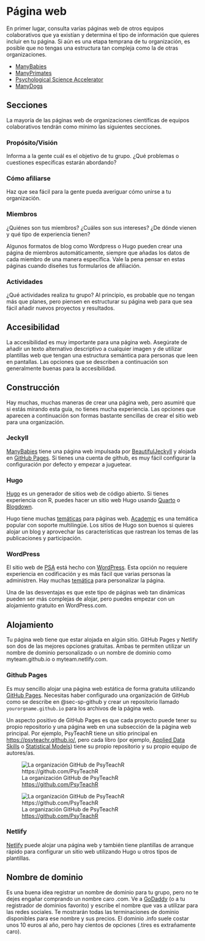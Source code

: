# Página web {#sec-sp-website}

En primer lugar, consulta varias páginas web de otros equipos colaborativos que ya existían y determina el tipo de información que quieres incluir en tu página. Si aún es una etapa temprana de tu organización, es posible que no tengas una estructura tan compleja como la de otras organizaciones.

* [ManyBabies](https://manybabies.github.io)
* [ManyPrimates](https://manyprimates.github.io/)
* [Psychological Science Accelerator](https://psysciacc.org/)
* [ManyDogs](https://manydogsproject.github.io/)

## Secciones

La mayoría de las páginas web de organizaciones científicas de equipos colaborativos tendrán como mínimo las siguientes secciones.

### Propósito/Visión

Informa a la gente cuál es el objetivo de tu grupo. ¿Qué problemas o cuestiones específicas estarán abordando?

### Cómo afiliarse

Haz que sea fácil para la gente pueda averiguar cómo unirse a tu organización. 

### Miembros

¿Quiénes son tus miembros? ¿Cuáles son sus intereses? ¿De dónde vienen y qué tipo de experiencia tienen?

Algunos formatos de blog como Wordpress o Hugo pueden crear una página de miembros automáticamente, siempre que añadas los datos de cada miembro de una manera específica. Vale la pena pensar en estas páginas cuando diseñes tus formularios de afiliación. 

### Actividades

¿Qué actividades realiza tu grupo? Al principio, es probable que no tengan más que planes, pero piensen en estructurar su página web para que sea fácil añadir nuevos proyectos y resultados.

## Accesibilidad

La accesibilidad es muy importante para una página web. Asegúrate de añadir un texto alternativo descriptivo a cualquier imagen y de utilizar plantillas web que tengan una estructura semántica para personas que leen en pantallas. Las opciones que se describen a continuación son generalmente buenas para la accesibilidad.

## Construcción

Hay muchas, muchas maneras de crear una página web, pero asumiré que si estás mirando esta guía, no tienes mucha experiencia. Las opciones que aparecen a continuación son formas bastante sencillas de crear el sitio web para una organización.


### Jeckyll

[ManyBabies](https://manybabies.github.io) tiene una página web impulsada por [BeautifulJeckyll](https://beautifuljekyll.com/) y alojada en [GitHub Pages](https://pages.github.com/). Si tienes una cuenta de github, es muy fácil configurar la configuración por defecto y empezar a juguetear.

### Hugo

[Hugo](https://gohugo.io/) es un generador de sitios web de código abierto. Si tienes experiencia con R, puedes hacer un sitio web Hugo usando [Quarto](https://quarto.org/docs/reference/formats/markdown/hugo.html) o [Blogdown](https://bookdown.org/yihui/blogdown/).

Hugo tiene muchas [temáticas](https://themes.gohugo.io/) para páginas web. [Academic](https://themes.gohugo.io/themes/starter-hugo-academic/) es una temática popular con soporte multilingüe. Los sitios de Hugo son buenos si quieres alojar un blog y aprovechar las características que rastrean los temas de las publicaciones y participación.


### WordPress {#sec-sp-wordpress}

El sitio web de [PSA](https://psysciacc.org/) está hecho con [WordPress](https://wordpress.com/). Esta opción no requiere experiencia en codificación y es más fácil que varias personas la administren. Hay muchas [temática](https://en-gb.wordpress.org/themes/) para personalizar la página. 

Una de las desventajas es que este tipo de páginas web tan dinámicas pueden ser más complejas de alojar, pero puedes empezar con un alojamiento gratuito en WordPress.com.

## Alojamiento

Tu página web tiene que estar alojada en algún sitio. GitHub Pages y Netlify son dos de las mejores opciones gratuitas. Ambas te permiten utilizar un nombre de dominio personalizado o un nombre de dominio como myteam.github.io o myteam.netlify.com.

### Github Pages {#sec-sp-github-pages}

Es muy sencillo alojar una página web estática de forma gratuita utilizando [GitHub Pages](https://pages.github.com/). Necesitas haber configurado una organización de GitHub como se describe en @sec-sp-github y crear un repositorio llamado `yourorgname.github.io` para los archivos de la página web. 

Un aspecto positivo de GitHub Pages es que cada proyecto puede tener su propio repositorio y una página web en una subsección de la página web principal. Por ejemplo, PsyTeachR tiene un sitio principal en <https://psyteachr.github.io/>, pero cada libro (por ejemplo, [Applied Data Skills](https://psyteachr.github.io/ads/) o [Statistical Models](https://psyteachr.github.io/stat-models/)) tiene su propio repositorio y su propio equipo de autores/as. 

::: {.light-mode}
![La organización GitHub de PsyTeachR <https://github.com/PsyTeachR>](images/github-org-light.png){fig-alt="Una captura de pantalla de la interfaz de GitHub para la organización PsyTeachR mostrando el readme, los repositorios anclados y los miembros; véase https://github.com/PsyTeachR para el texto completo"}
:::

::: {.dark-mode}
![La organización GitHub de PsyTeachR <https://github.com/PsyTeachR>](images/github-org-dark.png){fig-alt="Una captura de pantalla de la interfaz de GitHub para la organización PsyTeachR mostrando el readme, los repositorios anclados y los miembros; ver https://github.com/PsyTeachR para el texto completo"}
:::

### Netlify

[Netlify](https://app.netlify.com/) puede alojar una página web y también tiene plantillas de arranque rápido para configurar un sitio web utilizando Hugo u otros tipos de plantillas. 

## Nombre de dominio {#sec-sp-domain}

Es una buena idea registrar un nombre de dominio para tu grupo, pero no te dejes engañar comprando un nombre caro  .com. Ve a [GoDaddy](https://www.godaddy.com) (o a tu registrador de dominios favorito) y escribe el nombre que vas a utilizar para las redes sociales. Te mostrarán todas las terminaciones de dominio disponibles para ese nombre y sus precios. El dominio .info suele costar unos 10 euros al año, pero hay cientos de opciones (.tires es extrañamente caro).
